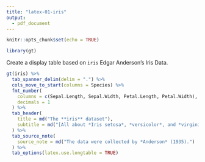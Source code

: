 ```yaml
---
title: "latex-01-iris"
output:
  - pdf_document
---
```

  
```r
knitr::opts_chunk$set(echo = TRUE)

library(gt)
```

Create a display table based on `iris` Edgar Anderson's Iris Data.

```r
gt(iris) %>%
  tab_spanner_delim(delim = ".") %>%
  cols_move_to_start(columns = Species) %>%
  fmt_number(
    columns = c(Sepal.Length, Sepal.Width, Petal.Length, Petal.Width),
    decimals = 1
  ) %>%
  tab_header(
    title = md("The **iris** dataset"),
    subtitle = md("[All about *Iris setosa*, *versicolor*, and *virginica*]")
  ) %>%
  tab_source_note(
    source_note = md("The data were collected by *Anderson* (1935).")
  ) %>%
  tab_options(latex.use.longtable = TRUE)
```
